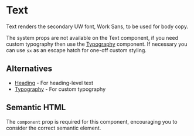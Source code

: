 
<Meta of={Stories} />

# Text

Text renders the secondary UW font, Work Sans, to be used for body copy.

The system props are not available on the Text component, if you need custom typography then use the [Typography](?path=/docs/components-typography--documentation) component.
If necessary you can use `sx` as an escape hatch for one-off custom styling.

## Alternatives

- [Heading](?path=/docs/components-heading--documentation) - For heading-level text
- [Typography](?path=/docs/components-typography--documentation) - For custom typography

## Semantic HTML

The `component` prop is required for this component, encouraging you to consider the correct semantic element.
